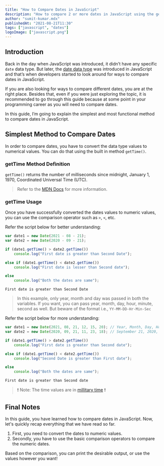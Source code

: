 ```yaml
---
title: "How to Compare Dates in JavaScript"
description: "How to compare 2 or more dates in JavaScript using the getTime method. getTime definition and usage."
author: "sumit-kumar.mdx"
publishedAt: "2021-08-21T11:30"
tags: ["javascript", "dates"]
logoImage: ["javascript.png"]
---
```


## Introduction

Back in the day when JavaScript was introduced, it didn’t have any specific `date` data type. But later, the [date data type](https://developer.mozilla.org/en-US/docs/Web/JavaScript/Reference/Global_Objects/Date) was introduced in JavaScript and that’s when developers started to look around for ways to compare dates in JavaScript.

If you are also looking for ways to compare different dates, you are at the right place. Besides that, even if you were just exploring the topic, it is recommended to go through this guide because at some point in your programming career as you will need to compare dates.

In this guide, I’m going to explain the simplest and most functional method to compare dates in JavaScript.

## Simplest Method to Compare Dates

In order to compare dates, you have to convert the data type values to numerical values. You can do that using the built in method `getTime()`.

### getTime Method Definition

`getTime()` returns the number of milliseconds since midnight, January 1, 1970, Coordinated Universal Time (UTC).

> Refer to the [MDN Docs](https://developer.mozilla.org/en-US/docs/Web/JavaScript/Reference/Global_Objects/Date/getTime) for more information.

### getTime Usage

Once you have successfully converted the dates values to numeric values, you can use the comparison operator such as `>`, `<`, etc. 

Refer the script below for better understanding:

```javascript
var date1 = new Date(2021 - 08 - 21);
var date2 = new Date(2020 - 09 - 21);

if (date1.getTime() > date2.getTime())
    console.log("First date is greater than Second Date");

else if (date1.getTime() < date2.getTime())
    console.log("First date is lesser than Second date");

else
    console.log("Both the dates are same");
```

```bash:Output
First date is greater than Second Date
```

> In this example, only year, month and day was passed in both the variables. If you want, you can pass year, month, day, hour, minute, second as well. But beware of the format i.e., `YY-MM-DD-Hr-Min-Sec`

Refer the script below for more understanding:

```javascript
var date1 = new Date(2021, 08, 21, 12, 15, 20); // Year, Month, Day, Hour, Minute, Second
var date2 = new Date(2020, 09, 21, 11, 23, 18); // September 21, 2020, 11:23:18 AM

if (date1.getTime() > date2.getTime())
    console.log("First date is greater than Second date");

else if (date1.getTime() < date2.getTime())
    console.log("Second Date is greater than First date");

else
    console.log("Both the dates are same");
```

```bash:Output
First date is greater than Second date
```

> ❗ Note: The time values are in [millitary time](http://militarytimechart.com/) ❗

## Final Notes

In this guide, you have learned how to compare dates in JavaScript. Now, let's quickly recap everything that we have read so far. 

1. First, you need to convert the dates to numeric values. 
2. Secondly, you have to use the basic comparison operators to compare the numeric dates. 

Based on the comparison, you can print the desirable output, or use the values however you want!
